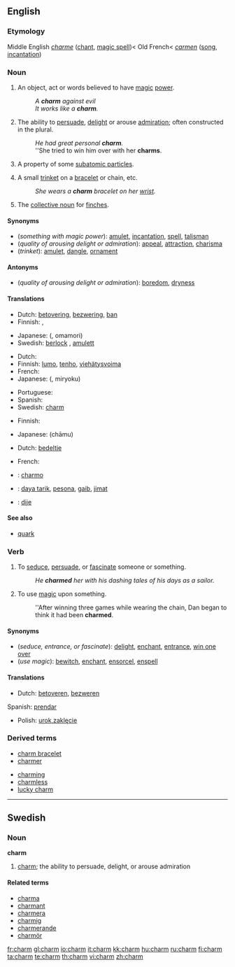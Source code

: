 ==English==

===Etymology===
Middle English ''[[charme]]'' ([[chant]], [[magic spell]])< Old French< {{etyl|la}} ''[[carmen]]'' ([[song]], [[incantation]])

===Noun===
{{en-noun}}

# An object, act or words believed to have [[magic]] [[power]].
#: ''A '''charm''' against evil''
#: ''It works like a '''charm'''.''
# The ability to [[persuade]], [[delight]] or arouse [[admiration]]; often constructed in the plural.
#: ''He had great personal '''charm'''.''
#: ''She tried to win him over with her '''charms'''.
# {{physics}} A property of some [[subatomic particle]]s.
# A small [[trinket]] on a [[bracelet]] or chain, etc.
#: ''She wears a '''charm''' bracelet on her [[wrist]].''
# The [[collective noun]] for [[finch|finches]].

====Synonyms====
* (''something with magic power''): [[amulet]], [[incantation]], [[spell]], [[talisman]]
* (''quality of arousing delight or admiration''): [[appeal]], [[attraction]], [[charisma]]
* (''trinket''): [[amulet]], [[dangle]], [[ornament]]

====Antonyms====
* (''quality of arousing delight or admiration''): [[boredom]], [[dryness]]

====Translations====
{{trans-top|something with magic power}}
* Dutch: [[betovering]], [[bezwering]], [[ban]]
* Finnish: {{t-|fi|lumous}}, {{t-|fi|taika}}
{{trans-mid}}
* Japanese: {{Jpan|[[お守り]]}} ({{Jpan|[[おまもり]]}}, omamori)
* Swedish: [[berlock]] {{c}}, [[amulett]] {{c}}
{{trans-bottom}}

{{trans-top|quality of inspiring delight or admiration}}
* Dutch: {{t+|nl|charme}}
* Finnish: [[lumo]], [[tenho]], [[viehätysvoima]]
* French: {{t+|fr|charme}}
* Japanese: {{Jpan|[[魅力]]}} ({{Jpan|[[みりょく]]}}, miryoku)
{{trans-mid}}
* Portuguese: {{t-|pt|charme|m}}
* Spanish: {{t+|es|encanto|m}}
* Swedish: [[#English|charm]] {{c}}
{{trans-bottom}}

{{trans-top|property of subatomic particle}}
* Finnish: {{t+|fi|lumo}}
{{trans-mid}}
* Japanese: {{Jpan|[[チャーム]]}} (chāmu)
{{trans-bottom}}

{{trans-top|trinket}}
* Dutch: [[bedeltje]]
{{trans-mid}}
* French: {{t-|fr|breloque|f}}
{{trans-bottom}}

{{checktrans-top}}
* {{ttbc|Ido}}: [[charmo]]
{{trans-mid}}
* {{ttbc|Indonesian}}: [[daya tarik]], [[pesona]], [[gaib]], [[jimat]]
* {{ttbc|Spanish}}: [[dije]] {{m}}
{{trans-bottom}}

====See also====
* [[quark]]

===Verb===
{{en-verb}}

# To [[seduce]], [[persuade]], or [[fascinate]] someone or something.
#: ''He '''charmed''' her with his dashing tales of his days as a sailor.''
# {{transitive}} To use [[magic]] upon something.
#: ''After winning three games while wearing the chain, Dan began to think it had been '''charmed'''.

====Synonyms====
* (''seduce, entrance, or fascinate''): [[delight]], [[enchant]], [[entrance]], [[win one over]]
* (''use magic''): [[bewitch]], [[enchant]], [[ensorcel]], [[enspell]]

====Translations====
* Dutch: [[betoveren]], [[bezweren]]
Spanish: [[prendar]]
* Polish: [[urok,zaklęcie]]

===Derived terms===
{{top2}}
* [[charm bracelet]]
* [[charmer]]
{{mid2}}
* [[charming]]
* [[charmless]]
* [[lucky charm]]
{{bottom2}}

----

==Swedish==

===Noun===
{{sv-noun-unc-irreg-c|2=charmen}}
'''charm''' {{c}}

# [[#English|charm]]; the ability to persuade, delight, or arouse admiration

====Related terms====
* [[charma]]
* [[charmant]]
* [[charmera]]
* [[charmig]]
* [[charmerande]]
* [[charmör]]

[[fr:charm]]
[[gl:charm]]
[[io:charm]]
[[it:charm]]
[[kk:charm]]
[[hu:charm]]
[[ru:charm]]
[[fi:charm]]
[[ta:charm]]
[[te:charm]]
[[th:charm]]
[[vi:charm]]
[[zh:charm]]